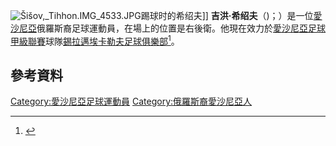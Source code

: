[[File:Šišov,_Tihhon.IMG_4533.JPG|thumb]]踢球时的希绍夫]]
'''吉洪·希绍夫'''（{{lang-ru|Тихон Шишов}})；{{bd|1983年|2月11日}}）是一位[[愛沙尼亞|愛沙尼亞]]俄羅斯裔足球運動員，在場上的位置是右後衛。他現在效力於[[愛沙尼亞足球甲級聯賽|愛沙尼亞足球甲級聯賽]]球隊[[錫拉邁埃卡勒夫足球俱樂部|錫拉邁埃卡勒夫足球俱樂部]]<ref>{{cite web|title=12 kuud testimist sai läbi! Eesti koondislane Tihhon Šišov sõlmis Kaljuga lepingu|url=http://www.jkkalju.ee/12-kuud-testimist-sai-labi-eesti-koondislane-tihhon-sisov-solmis-kaljuga-lepingu/|publisher=JK Nõmme Kalju|accessdate=6 February 2012|language=et|date=6 February 2012|deadurl=yes|archiveurl=https://web.archive.org/web/20120209024827/http://www.jkkalju.ee/12-kuud-testimist-sai-labi-eesti-koondislane-tihhon-sisov-solmis-kaljuga-lepingu/|archivedate=2012-02-09}}</ref>。

==參考資料==
{{Reflist}}

{{DEFAULTSORT: Sisov, Tihhon}}
[[Category:愛沙尼亞足球運動員|Category:愛沙尼亞足球運動員]]
[[Category:俄羅斯裔愛沙尼亞人|Category:俄羅斯裔愛沙尼亞人]]